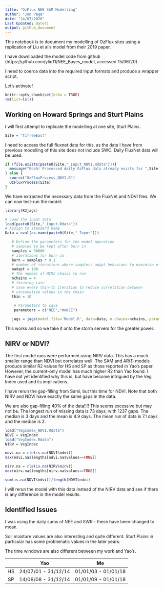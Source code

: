 ```yaml
---
title: "OzFlux NEE SAM Modelling"
author: "Jon Page"
date: "24/07/2020"
Last Updated: date()
output: github_document
---
```


This notebook is to document my modelling of OzFlux sites using a replication of Liu et al's model from their 2019 paper.

I have downloaded the model code from github (https://github.com/yliu11/NEE_Bayes_model, accessed 15/06/20).

I need to coerce data into the required input formats and produce a wrapper script.

Let's activate!

```r
knitr::opts_chunk$set(echo = TRUE)
rm(list=ls())
```

## Working on Howard Springs and Sturt Plains

I will first attempt to replicate the modelling at one site, Sturt Plains.

```r
Site = "TiTreeEast"
```

I need to access the full fluxnet data for this, as the data I have from previous modelling of this site does not include SWC. Daily FluxNet data will be used.


```r
if (file.exists(paste0(Site,"_Input_NDVI.Rdata"))){
  message("Gosh! Processed daily OzFlux data already exists for ",Site)
} else {
  source("OzFluxProcess_NDVI.R")
  OzFluxProcess(Site)
}
```

We have extracted the necessary data from the FluxNet and NDVI files. We can now test-run the model:

```r

library(R2jags)

# Load the input data
load(paste0(Site,"_Input.Rdata"))
# Assign to standard name
Data = eval(as.name(paste0(Site,"_Input")))

   # Define the parameters for the model operation
   # samples to be kept after burn in
   samples = 50000
   # iterations for burn in
   burn = samples * 0.1 
   # number of iterations where samplers adapt behaviour to maximise efficiency
   nadapt = 100  
   # The number of MCMC chains to run
   nchains = 4 
   # thinning rate
   # save every thin-th iteration to reduce correlation between 
   # consecutive values in the chain
   thin = 10 
   
    # Parameters to save
    parameters = c("NEE","muNEE")

   jags = jags(model.file='Model.R', data=Data, n.chains=nchains, parameters.to.save = parameters) 
```


This works and so we take it onto the storm servers for the greater power.

## NIRV or NDVI?

The first model runs were performed using NIRV data. This has a much smaller range than NDVI but correlates well. The SAM and AR(1) models produce similar R2 values for HS and SP as those reported in Yao's paper. However, the current-only model has much higher R2 than Yao found. I have not yet identified why this is, but have become intrigued by the Veg Index used and its implications.

I have rerun the gap-filling from Sami, but this time for NDVI. Note that both NIRV and NDVI have exactly the same gaps in the data.

We are also gap-filling 40% of the data!!!! This seems excessive but may not be. The longest run of missing data is 73 days, with 1237 gaps. The median is 3 days and the mean is 4.9 days. The mean run of data is 7.1 days and the median is 2. 

```r
load("VegIndex_NDVI.Rdata")
NDVI = VegIndex
load("VegIndex.Rdata")
NIRV = VegIndex

ndvi.na = rle(is.na(NDVI$ndvi))
max(ndvi.na$lengths[ndvi.na$values==TRUE])

nirv.na = rle(is.na(NIRV$nirv))
max(nirv.na$lengths[nirv.na$values==TRUE])

sum(is.na(NDVI$ndvi))/length(NDVI$ndvi)
```

I will rerun the model with this data instead of the NIRV data and see if there is any difference in the model results.

## Identified Issues

I was using the daily sums of NEE and SWR - these have been changed to mean.

Soil moisture values are also interesting and quite different. Sturt Plains in particular has some problematic values in the later years.

The time windows are also different between my work and Yao's.

| | Yao | Me |
|:-:|:-:|:-:|
| HS | 24/07/01 - 31/12/14 | 01/01/03 - 01/01/18 |
| SP | 14/08/08 - 31/12/14 | 01/01/09 - 01/01/18 |